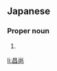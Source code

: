 ==Japanese==
{{ja-kanjitab|まさ|なお}}

===Proper noun===
{{ja-pos|proper|まさなお}}

# {{given name|male|lang=ja|sort=まさなお}}

[[li:昌尚]]